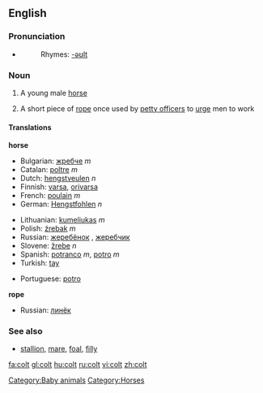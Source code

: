 {{see|Colt}}
==English==

===Pronunciation===
*{{audio|en-us-colt.ogg|Audio (US)}}
*:Rhymes: [[Rhymes:English:-əʊlt|-əʊlt]]

=== Noun ===
{{en-noun}}

#A young male [[horse]]
#{{nautical}} A short piece of [[rope]] once used by [[petty officer]]s to [[urge]] men to work

==== Translations ====
'''horse'''
{{top}}
*Bulgarian: [[жребче]] ''m''
*Catalan: [[poltre]] ''m''
*Dutch: [[hengstveulen]] ''n''
*Finnish: [[varsa]], [[orivarsa]]
*French: [[poulain]] ''m''
*German: [[Hengstfohlen]] ''n''
{{mid}}
*Lithuanian: [[kumeliukas]] ''m''
*Polish: [[źrebak]] ''m''
*Russian: [[жеребёнок]] {{m}}, [[жеребчик]] {{m}}
*Slovene: [[žrebe]] ''n''
*Spanish: [[potranco]] ''m'', [[potro]] ''m''
*Turkish: [[tay]]
{{bottom}}
*Portuguese: [[potro]]
'''rope'''
{{top}}
{{mid}}
*Russian: [[линёк]] {{m}}
{{bottom}}

=== See also ===
*[[stallion]], [[mare]], [[foal]], [[filly]]

[[Category:Baby animals]]

[[Category:Horses]]

[[fa:colt]]
[[gl:colt]]
[[hu:colt]]
[[ru:colt]]
[[vi:colt]]
[[zh:colt]]